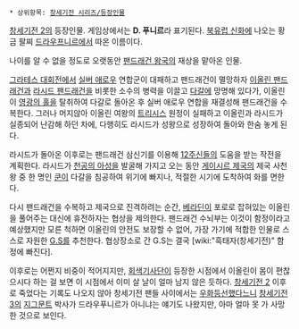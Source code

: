  * 상위항목: [[창세기전 시리즈/등장인물]]

[[창세기전 2]]의 등장인물. 게임상에서는 '''D. 푸니르'''라 표기된다. [[북유럽 신화]]에 나오는 황금 팔찌 [[드라우프니르]]에서 따온 이름이다.

나이를 알 수 없을 정도로 오랫동안 [[팬드래건 왕국]]의 재상을 맡아온 인물.

[[그라테스 대회전]]에서 [[실버 애로우]] 연합군이 대패하고 팬드래건이 멸망하자 [[이올린 팬드래건]]과 [[라시드 팬드래건]]을 비롯한 소수의 병력을 이끌고 [[다갈]]에 망명해 있다가, 이올린이 [[영광의 홀]]을 탈취하여 다갈로 돌아온 후 실버 애로우 연합을 재결성해 팬드래건을 수복한다. 그러나 머지않아 이올린 여왕의 [[트리시스]] 원정이 실패하고 이올린과 라시드가 실종되어 난감해 하던 차에, 다행히도 라시드가 성왕으로 성장하여 돌아와 한숨 놓게 된다.

라시드가 돌아온 이후로는 팬드래건 삼신기를 이용해 [[12주신]]들의 도움을 받는 작전을 계획한다. 라시드가 [[천공의 아성]]을 발굴해 가지고 오는 동안 [[게이시르 제국]]의 제국 사천왕 중 한 명인 [[쿤]]이 다갈을 침공하여 위기에 빠지나, 적절한 시기에 도착하여 화를 면한다.

다시 팬드래건을 수복하고 제국으로 진격하려는 순간, [[베라딘]]이 포로로 잡혀있는 이올린을 풀어주는 대신에 휴전하자는 협상을 제의한다. 팬드래건 수뇌부는 이것이 함정이라고 예상했지만 모른 척하면 이올린의 안전도 보장할 수 없어, 가장 가기에 적합한 인물로 스스로 자원한 [[G.S]]를 추천한다. 협상장소로 간 G.S는 결국 [wiki:"흑태자(창세기전)" 함정에 빠진다].

이후로는 어쩐지 비중이 적어지지만, [[회색기사단]]이 등장한 시점에서 이올린이 몸이 편찮으시다 하는 걸 보면 이 시점에서 이미 살 날이 얼마 남지 않은 듯하다. [[창세기전 2]] 이후로 죽었다는 기록도 나오지 않아 창세기전 팬들 사이에서는 [[우화등선]]했다느니 [[창세기전 3]]의 [[지그문트]] 박사가 드라우푸니르가 아니냐는 얘기도 나왔지만, 아마 얼마 못 가 사망한 것으로 보인다.
